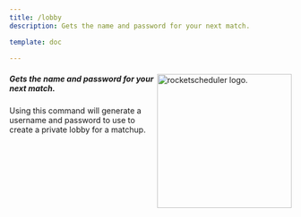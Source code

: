 ```yaml
---
title: /lobby
description: Gets the name and password for your next match.

template: doc
  
---
```



<Image src={headerImage} alt="rocketscheduler logo." width="240px" align="right"/>
<Badge text="Discord Bot Command" variant="tip" />
<Badge text="Team Captain / Coach" variant="note" />

##### Gets the name and password for your next match. #####

Using this command will generate a username and password to use to create a private lobby for a matchup.

